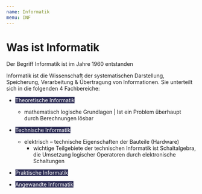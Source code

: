 ```yaml
---
name: Informatik
menu: INF
---
```


# Was ist Informatik

Der Begriff Informatik ist im Jahre 1960 entstanden

Informatik ist die Wissenschaft der systematischen Darstellung, Speicherung, Verarbeitung & Übertragung von Informationen. Sie unterteilt sich in die folgenden 4 Fachbereiche:

  * <span style="background-color:#2c2c54; color: white;">Theoretische Informatik</span>
      * mathematisch logische Grundlagen | Ist ein Problem überhaupt durch Berechnungen lösbar

  * <span style="background-color:#2c2c54; color: white;">Technische Informatik</span>
      * elektrisch – technische Eigenschaften der Bauteile (Hardware)
        * wichtige Teilgebiete der technischen Informatik ist Schaltalgebra, die Umsetzung logischer Operatoren durch elektronische Schaltungen

  * <span style="background-color:#2c2c54; color: white;">Praktische Informatik</span>

  * <span style="background-color:#2c2c54; color: white;">Angewandte Informatik </span>